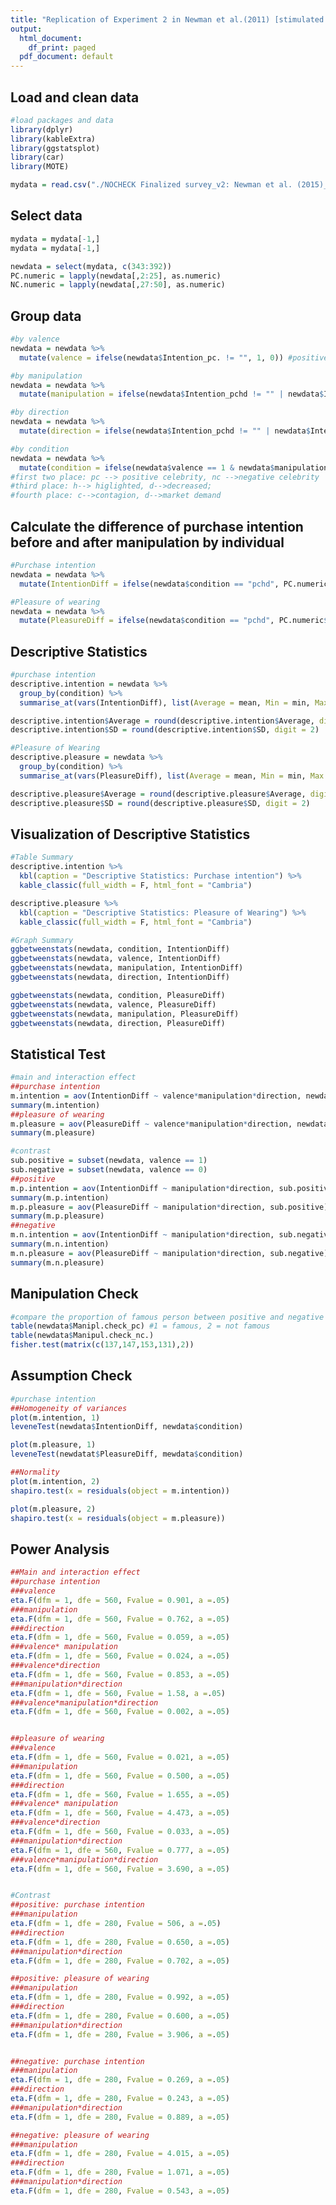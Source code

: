 ```yaml
---
title: "Replication of Experiment 2 in Newman et al.(2011) [stimulated data only]"
output:
  html_document:
    df_print: paged
  pdf_document: default
---
```



Load and clean data
------------------------------------
```r
#load packages and data
library(dplyr)
library(kableExtra)
library(ggstatsplot)
library(car)
library(MOTE)

mydata = read.csv("./NOCHECK Finalized survey_v2: Newman et al. (2015)_November 9, 2021_21.14.csv")
```

Select data
------------------------------------
```r
mydata = mydata[-1,]
mydata = mydata[-1,]

newdata = select(mydata, c(343:392))
PC.numeric = lapply(newdata[,2:25], as.numeric)
NC.numeric = lapply(newdata[,27:50], as.numeric)
```


Group data
------------------------------------
```r
#by valence
newdata = newdata %>%
  mutate(valence = ifelse(newdata$Intention_pc. != "", 1, 0)) #positive = 1, negative = 0

#by manipulation
newdata = newdata %>%
  mutate(manipulation = ifelse(newdata$Intention_pchd != "" | newdata$Intention_pcdd != ""| newdata$Intention_nchd != "" | newdata$Intention_ncdd != "" , 1, 0)) #market demand = 1, contagion = 0

#by direction
newdata = newdata %>%
  mutate(direction = ifelse(newdata$Intention_pchd != "" | newdata$Intention_pchc != ""| newdata$Intention_nchd != "" | newdata$Intention_nchc != "" , 1, 0)) #highlight = 1, decreased = 0

#by condition
newdata = newdata %>%
  mutate(condition = ifelse(newdata$valence == 1 & newdata$manipulation ==1 & newdata$direction == 1, "pchd", ifelse(newdata$valence == 1 & newdata$manipulation ==1 & newdata$direction == 0, "pcdd", ifelse(newdata$valence == 1 & newdata$manipulation ==0 & newdata$direction == 1, "pchc", ifelse(newdata$valence == 1 & newdata$manipulation ==0 & newdata$direction == 0, "pcdc", ifelse(newdata$valence == 0 & newdata$manipulation ==1 & newdata$direction == 1, "nchd", ifelse(newdata$valence == 0 & newdata$manipulation ==1 & newdata$direction == 0, "ncdd", ifelse(newdata$valence == 0 & newdata$manipulation ==0 & newdata$direction == 1, "nchc", "ncdc")))))))) 
#first two place: pc --> positive celebrity, nc -->negative celebrity 
#third place: h--> higlighted, d-->decreased; 
#fourth place: c-->contagion, d-->market demand
```



Calculate the difference of purchase intention before and after manipulation by individual
------------------------------------
```r
#Purchase intention
newdata = newdata %>%
  mutate(IntentionDiff = ifelse(newdata$condition == "pchd", PC.numeric$Intention_pc. - PC.numeric$Intention_pchd, ifelse(newdata$condition == "pcdd", PC.numeric$Intention_pc. - PC.numeric$Intention_pcdd,  ifelse(newdata$condition == "pchc", PC.numeric$Intention_pc. - PC.numeric$Intention_pchc, ifelse(newdata$condition == "pcdc", PC.numeric$Intention_pc. - PC.numeric$Intention_pcdc, ifelse(newdata$condition == "nchd", NC.numeric$Intention_nc - NC.numeric$Intention_nchd,  ifelse(newdata$condition == "ncdd", NC.numeric$Intention_nc - NC.numeric$Intention_ncdd, ifelse(newdata$condition == "nchc", NC.numeric$Intention_nc - NC.numeric$Intention_nchc.,NC.numeric$Intention_nc - NC.numeric$Intention_ncdc.))))))))

#Pleasure of wearing
newdata = newdata %>%
  mutate(PleasureDiff = ifelse(newdata$condition == "pchd", PC.numeric$Wearing_pc - PC.numeric$Wearing_pchd, ifelse(newdata$condition == "pcdd", PC.numeric$Wearing_pc - PC.numeric$Wearing_pcdd,  ifelse(newdata$condition == "pchc", PC.numeric$Wearing_pc - PC.numeric$Wearing_pchc, ifelse(newdata$condition == "pcdc", PC.numeric$Wearing_pc - PC.numeric$Pleasure_pcdc, ifelse(newdata$condition == "nchd", NC.numeric$Wearing_nc. - NC.numeric$Wearing_nchd.,  ifelse(newdata$condition == "ncdd", NC.numeric$Wearing_nc. - NC.numeric$Wearing_ncdd, ifelse(newdata$condition == "nchc", NC.numeric$Wearing_nc. - NC.numeric$Wearing_nchc,NC.numeric$Wearing_nc. - NC.numeric$Wearing_ncdc.))))))))
```


Descriptive Statistics
------------------------------------
```r
#purchase intention
descriptive.intention = newdata %>%
  group_by(condition) %>%
  summarise_at(vars(IntentionDiff), list(Average = mean, Min = min, Max = max, SD = sd, Median = median), na.rm = TRUE)

descriptive.intention$Average = round(descriptive.intention$Average, digit = 2)
descriptive.intention$SD = round(descriptive.intention$SD, digit = 2)

#Pleasure of Wearing
descriptive.pleasure = newdata %>%
  group_by(condition) %>%
  summarise_at(vars(PleasureDiff), list(Average = mean, Min = min, Max = max, SD = sd, Median = median), na.rm = TRUE)

descriptive.pleasure$Average = round(descriptive.pleasure$Average, digit = 2)
descriptive.pleasure$SD = round(descriptive.pleasure$SD, digit = 2)
```


Visualization of Descriptive Statistics
------------------------------------
```r
#Table Summary
descriptive.intention %>%
  kbl(caption = "Descriptive Statistics: Purchase intention") %>%
  kable_classic(full_width = F, html_font = "Cambria")

descriptive.pleasure %>%
  kbl(caption = "Descriptive Statistics: Pleasure of Wearing") %>%
  kable_classic(full_width = F, html_font = "Cambria")

#Graph Summary
ggbetweenstats(newdata, condition, IntentionDiff)
ggbetweenstats(newdata, valence, IntentionDiff)
ggbetweenstats(newdata, manipulation, IntentionDiff)
ggbetweenstats(newdata, direction, IntentionDiff)

ggbetweenstats(newdata, condition, PleasureDiff)
ggbetweenstats(newdata, valence, PleasureDiff)
ggbetweenstats(newdata, manipulation, PleasureDiff)
ggbetweenstats(newdata, direction, PleasureDiff)

```

Statistical Test
------------------------------------
```r
#main and interaction effect
##purchase intention
m.intention = aov(IntentionDiff ~ valence*manipulation*direction, newdata)
summary(m.intention)
##pleasure of wearing
m.pleasure = aov(PleasureDiff ~ valence*manipulation*direction, newdata)
summary(m.pleasure)

#contrast
sub.positive = subset(newdata, valence == 1)
sub.negative = subset(newdata, valence == 0)
##positive
m.p.intention = aov(IntentionDiff ~ manipulation*direction, sub.positive)
summary(m.p.intention)
m.p.pleasure = aov(PleasureDiff ~ manipulation*direction, sub.positive)
summary(m.p.pleasure)
##negative
m.n.intention = aov(IntentionDiff ~ manipulation*direction, sub.negative)
summary(m.n.intention)
m.n.pleasure = aov(PleasureDiff ~ manipulation*direction, sub.negative)
summary(m.n.pleasure)

```

Manipulation Check
------------------------------------
```r
#compare the proportion of famous person between positive and negative conditions
table(newdata$Manipl.check_pc) #1 = famous, 2 = not famous
table(newdata$Manipul.check_nc.)   
fisher.test(matrix(c(137,147,153,131),2))

```


Assumption Check
------------------------------------
```r
#purchase intention
##Homogeneity of variances
plot(m.intention, 1)
leveneTest(newdata$IntentionDiff, newdata$condition)

plot(m.pleasure, 1)
leveneTest(newdatat$PleasureDiff, mewdata$condition)

##Normality
plot(m.intention, 2)
shapiro.test(x = residuals(object = m.intention))

plot(m.pleasure, 2)
shapiro.test(x = residuals(object = m.pleasure))

```

Power Analysis
------------------------------------
```r
##Main and interaction effect
##purchase intention
###valence
eta.F(dfm = 1, dfe = 560, Fvalue = 0.901, a =.05)
###manipulation
eta.F(dfm = 1, dfe = 560, Fvalue = 0.762, a =.05)
###direction
eta.F(dfm = 1, dfe = 560, Fvalue = 0.059, a =.05)
###valence* manipulation
eta.F(dfm = 1, dfe = 560, Fvalue = 0.024, a =.05)
###valence*direction
eta.F(dfm = 1, dfe = 560, Fvalue = 0.853, a =.05)
###manipulation*direction
eta.F(dfm = 1, dfe = 560, Fvalue = 1.58, a =.05)
###valence*manipulation*direction
eta.F(dfm = 1, dfe = 560, Fvalue = 0.002, a =.05)


##pleasure of wearing
###valence
eta.F(dfm = 1, dfe = 560, Fvalue = 0.021, a =.05)
###manipulation
eta.F(dfm = 1, dfe = 560, Fvalue = 0.500, a =.05)
###direction
eta.F(dfm = 1, dfe = 560, Fvalue = 1.655, a =.05)
###valence* manipulation
eta.F(dfm = 1, dfe = 560, Fvalue = 4.473, a =.05)
###valence*direction
eta.F(dfm = 1, dfe = 560, Fvalue = 0.033, a =.05)
###manipulation*direction
eta.F(dfm = 1, dfe = 560, Fvalue = 0.777, a =.05)
###valence*manipulation*direction
eta.F(dfm = 1, dfe = 560, Fvalue = 3.690, a =.05)


#Contrast
##positive: purchase intention
###manipulation
eta.F(dfm = 1, dfe = 280, Fvalue = 506, a =.05)
###direction
eta.F(dfm = 1, dfe = 280, Fvalue = 0.650, a =.05)
###manipulation*direction
eta.F(dfm = 1, dfe = 280, Fvalue = 0.702, a =.05)

##positive: pleasure of wearing
###manipulation
eta.F(dfm = 1, dfe = 280, Fvalue = 0.992, a =.05)
###direction
eta.F(dfm = 1, dfe = 280, Fvalue = 0.600, a =.05)
###manipulation*direction
eta.F(dfm = 1, dfe = 280, Fvalue = 3.906, a =.05)


##negative: purchase intention
###manipulation
eta.F(dfm = 1, dfe = 280, Fvalue = 0.269, a =.05)
###direction
eta.F(dfm = 1, dfe = 280, Fvalue = 0.243, a =.05)
###manipulation*direction
eta.F(dfm = 1, dfe = 280, Fvalue = 0.889, a =.05)

##negative: pleasure of wearing
###manipulation
eta.F(dfm = 1, dfe = 280, Fvalue = 4.015, a =.05)
###direction
eta.F(dfm = 1, dfe = 280, Fvalue = 1.071, a =.05)
###manipulation*direction
eta.F(dfm = 1, dfe = 280, Fvalue = 0.543, a =.05)

```

